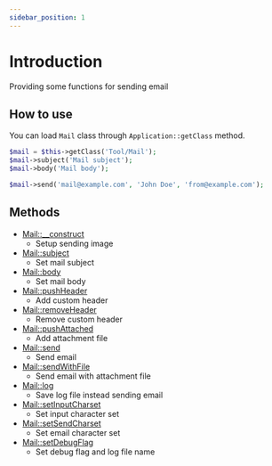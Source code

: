 ```yaml
---
sidebar_position: 1
---
```


# Introduction

Providing some functions for sending email

## How to use

You can load `Mail` class through `Application::getClass` method.

```php title="Controller"
$mail = $this->getClass('Tool/Mail');
$mail->subject('Mail subject');
$mail->body('Mail body');

$mail->send('mail@example.com', 'John Doe', 'from@example.com');
```

## Methods

* [Mail::__construct](/docs/fegg/library/mail/methods/construct)
  * Setup sending image
* [Mail::subject](/docs/fegg/library/mail/methods/subject)
  * Set mail subject
* [Mail::body](/docs/fegg/library/mail/methods/body)
  * Set mail body
* [Mail::pushHeader](/docs/fegg/library/mail/methods/pushheader)
  * Add custom header
* [Mail::removeHeader](/docs/fegg/library/mail/methods/removeheader)
  * Remove custom header
* [Mail::pushAttached](/docs/fegg/library/mail/methods/pushattached)
  * Add attachment file
* [Mail::send](/docs/fegg/library/mail/methods/send)
  * Send email
* [Mail::sendWithFile](/docs/fegg/library/mail/methods/sendwithfile)
  * Send email with attachment file
* [Mail::log](/docs/fegg/library/mail/methods/log)
  * Save log file instead sending email
* [Mail::setInputCharset](/docs/fegg/library/mail/methods/setinputcharset)
  * Set input character set
* [Mail::setSendCharset](/docs/fegg/library/mail/methods/setsendcharset)
  * Set email character set
* [Mail::setDebugFlag](/docs/fegg/library/mail/methods/setdebugflag)
  * Set debug flag and log file name
